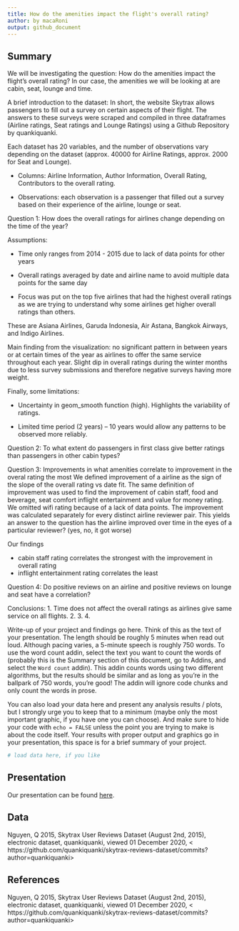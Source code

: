 ```yaml
---
title: How do the amenities impact the flight's overall rating?
author: by macaRoni
output: github_document
---
```


## Summary

We will be investigating the question: How do the amenities impact the flight's overall rating? In our case, the amenities we will be looking at are cabin, seat, lounge and time. 

A brief introduction to the dataset:
In short, the website Skytrax allows passengers to fill out a survey on certain aspects of their flight. The answers to these surveys were scraped and compiled in three dataframes (Airline ratings, Seat ratings and Lounge Ratings) using a Github Repository by quankiquanki. 

Each dataset has 20 variables, and the number of observations vary depending on the dataset (approx. 40000 for Airline Ratings, approx. 2000 for Seat and Lounge).

- Columns: Airline Information, Author Information, Overall Rating, Contributors to the overall rating.

- Observations: each observation is a passenger that filled out a survey based on their experience of the airline, lounge or seat.

Question 1: How does the overall ratings for airlines change depending on the time of the year?

Assumptions: 

- Time only ranges from 2014 - 2015 due to lack of data points for other years 

- Overall ratings averaged by date and airline name to avoid multiple data points for the same day

- Focus was put on the top five airlines that had the highest overall ratings as we are trying to understand why some airlines get higher overall ratings than others.

These are Asiana Airlines, Garuda Indonesia, Air Astana, Bangkok Airways, and Indigo Airlines.

Main finding from the visualization: no significant pattern in between years or at certain times of the year as airlines to offer the same service throughout each year. Slight dip in overall ratings during the winter months due to less survey submissions and therefore negative surveys having more weight. 

Finally, some limitations:

- Uncertainty in geom_smooth function (high). Highlights the variability of ratings. 

- Limited time period (2 years) – 10 years would allow any patterns to be observed more reliably.

Question 2: To what extent do passengers in first class give better ratings
than passengers in other cabin types? 

Question 3: Improvements in what amenities correlate to improvement in the overal rating the most
We defined improvement of a airline as the sign of the slope of the overall rating vs date fit.
The same definition of improvement was used to find the improvement of cabin staff, food and beverage, seat comfort inflight entertainment and value for money rating. We omitted wifi rating because of a lack of data points.
The improvement was calculated separately for every distinct airline reviewer pair.
This yields an answer to the question has the airline improved over time in the eyes of a particular reviewer? (yes, no, it got worse)

Our findings

- cabin staff rating correlates the strongest with the improvement in overall rating
- inflight entertainment rating correlates the least

Question 4: Do positive reviews on an airline and positive reviews on lounge and seat have a correlation?

Conclusions:
1. Time does not affect the overall ratings as airlines give same service on all flights.
2.
3.
4.

Write-up of your project and findings go here. 
Think of this as the text of your presentation. 
The length should be roughly 5 minutes when read out loud.
Although pacing varies, a 5-minute speech is roughly 750 words. 
To use the word count addin, select the text you want to count the words of (probably this is the 
Summary section of this document, go to Addins, and select the `Word count` addin).
This addin counts words using two different algorithms, but the results should be similar and as long as you're in the ballpark of 750 words, you're good! 
The addin will ignore code chunks and only count the words in prose.

You can also load your data here and present any analysis results / plots, but I strongly urge you to keep that to a minimum (maybe only the most important graphic, if you have one you can choose). 
And make sure to hide your code with  `echo = FALSE` unless the point you are trying to make is about the code itself.
Your results with proper output and graphics go in your presentation, this space is for a brief summary of your project.

```r
# load data here, if you like
```

## Presentation

Our presentation can be found [here](presentation/presentation.html).

## Data 

Nguyen, Q 2015, Skytrax User Reviews Dataset (August 2nd, 2015), electronic dataset, quankiquanki, viewed 01 December 2020, < https://github.com/quankiquanki/skytrax-reviews-dataset/commits?author=quankiquanki>

## References

Nguyen, Q 2015, Skytrax User Reviews Dataset (August 2nd, 2015), electronic dataset, quankiquanki, viewed 01 December 2020, < https://github.com/quankiquanki/skytrax-reviews-dataset/commits?author=quankiquanki>

